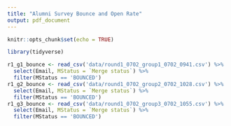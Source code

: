 ```yaml
---
title: "Alumni Survey Bounce and Open Rate"
output: pdf_document
---
```


```r
knitr::opts_chunk$set(echo = TRUE)
```

```r
library(tidyverse)
```

```r
r1_g1_bounce <- read_csv('data/round1_0702_group1_0702_0941.csv') %>%
  select(Email, MStatus = `Merge status`) %>%
  filter(MStatus == 'BOUNCED')
r1_g2_bounce <- read_csv('data/round1_0702_group2_0702_1028.csv') %>%
  select(Email, MStatus = `Merge status`) %>%
  filter(MStatus == 'BOUNCED')
r1_g3_bounce <- read_csv('data/round1_0702_group3_0702_1055.csv') %>%
  select(Email, MStatus = `Merge status`) %>%
  filter(MStatus == 'BOUNCED')

```

